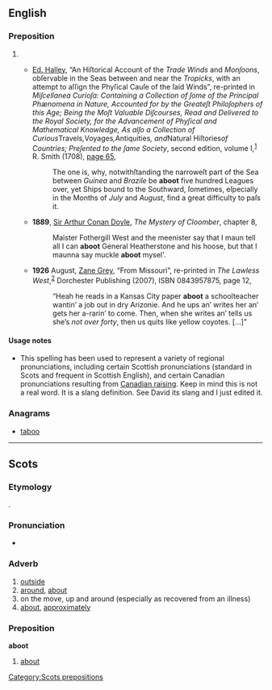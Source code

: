 ==English==

===Preposition===
{{en-prep}}

# {{eye dialect of|about}}
#* {{circa|1686}} [[w:Edmond Halley|Ed. Halley]], “An Hiſtorical Account of the ''Trade Winds'' and ''Monſoons'', obſervable in the Seas between and near the ''Tropicks'', with an attempt to aſſign the Phyſical Cauſe of the ſaid Winds”, re-printed in ''Miſcellanea Curioſa: Containing a Collection of ſome of the Principal Phænomena in Nature, Accounted for by the Greateſt Philoſophers of this Age; Being the Moſt Valuable Diſcourses, Read and Delivered to the Royal Society, for the Advancement of Phyſical and Mathematical Knowledge, As alſo a Collection of Curious ''Travels'', ''Voyages'', ''Antiquities'', and ''Natural Hiſtories'' of Countries; Preſented to the ſame Society'', second edition, volume I,<sup>[http://books.google.com/books?id=sb04AAAAMAAJ]</sup> R. Smith (1708), [http://books.google.com/books?id=sb04AAAAMAAJ&amp;pg=PA65&amp;dq=%22aboot%22 page 65],
#*: The one is, why, notwithſtanding the narroweſt part of the Sea between ''Guinea'' and ''Brazile'' be '''aboot''' five hundred Leagues over, yet Ships bound to the Southward, ſometimes, eſpecially in the Months of ''July'' and ''August'', find a great difficulty to paſs it.
#* '''1889''', [[w:Arthur_Conan_Doyle|Sir Arthur Conan Doyle]], ''The Mystery of Cloomber'', chapter 8,
#*: Maister Fothergill West and the meenister say that I maun tell all I can '''aboot''' General Heatherstone and his hoose, but that I maunna say muckle '''aboot''' mysel'.
#* '''1926''' August, [[w:Zane Grey|Zane Grey]], “From Missouri”, re-printed in ''The Lawless West'',<sup>[http://books.google.com/books?id=o0brOTCrQ5oC]</sup> Dorchester Publishing (2007), ISBN 0843957875, page 12,
#*: “Heah he reads in a Kansas City paper '''aboot''' a schoolteacher wantin’ a job out in dry Arizonie. And he ups an’ writes her an’ gets her a-rarin’ to come. Then, when she writes an’ tells us she’s ''not over forty'', then us quits like yellow coyotes. […]”

====Usage notes====
* This spelling has been used to represent a variety of regional pronunciations, including certain Scottish pronunciations (standard in Scots and frequent in Scottish English), and certain Canadian pronunciations resulting from [[w:Canadian raising|Canadian raising]]. Keep in mind this is not a real word. It is a slang definition. See David its slang and I just edited it.

===Anagrams===
* [[taboo#English|taboo]]

----

==Scots==

===Etymology===
{{etyl|ang|sco}} {{term|onbutan|onbūtan}}.

===Pronunciation===
* {{IPA|/əˈbut/|lang=sco}}

===Adverb===
{{sco-adv|-}}

# [[outside]]
# [[around]], [[about]]
# on the move, up and around (especially as recovered from an illness)
# [[about]], [[approximately]]

===Preposition===
'''aboot'''

# [[about]]

[[Category:Scots prepositions]]